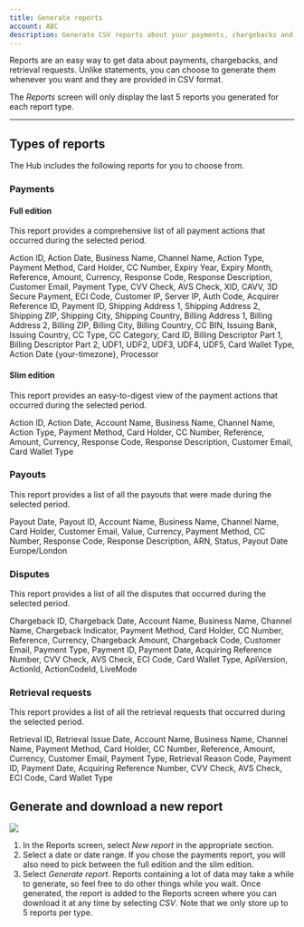 ```yaml
---
title: Generate reports
account: ABC
description: Generate CSV reports about your payments, chargebacks and retrieval requests.
---
```


Reports are an easy way to get data about payments, chargebacks, and retrieval requests. Unlike statements, you can choose to generate them whenever you want and they are provided in CSV format.

<TipBox variant="info">

The _Reports_ screen will only display the last 5 reports you generated for each report type.

</TipBox>

---

## Types of reports

The Hub includes the following reports for you to choose from.

### Payments

#### Full edition

This report provides a comprehensive list of all payment actions that occurred during the selected period.

<Accordion title="Columns included in the report">

Action ID, Action Date, Business Name, Channel Name, Action Type, Payment Method, Card Holder, CC Number, Expiry Year, Expiry Month, Reference, Amount, Currency, Response Code, Response Description, Customer Email, Payment Type, CVV Check, AVS Check, XID, CAVV, 3D Secure Payment, ECI Code, Customer IP, Server IP, Auth Code, Acquirer Reference ID, Payment ID, Shipping Address 1, Shipping Address 2, Shipping ZIP, Shipping City, Shipping Country, Billing Address 1, Billing Address 2, Billing ZIP, Billing City, Billing Country, CC BIN, Issuing Bank, Issuing Country, CC Type, CC Category, Card ID, Billing Descriptor Part 1, Billing Descriptor Part 2, UDF1, UDF2, UDF3, UDF4, UDF5, Card Wallet Type, Action Date {your-timezone}, Processor

</Accordion>

#### Slim edition

This report provides an easy-to-digest view of the payment actions that occurred during the selected period.

<Accordion title="Columns included in the report">

Action ID, Action Date, Account Name, Business Name, Channel Name, Action Type, Payment Method, Card Holder, CC Number, Reference, Amount, Currency, Response Code, Response Description, Customer Email, Card Wallet Type

</Accordion>

### Payouts

This report provides a list of all the payouts that were made during the selected period.

<Accordion title="Columns included in the report">

Payout Date, Payout ID, Account Name, Business Name, Channel Name, Card Holder, Customer Email, Value, Currency, Payment Method, CC Number, Response Code, Response Description, ARN, Status, Payout Date Europe/London

</Accordion>

### Disputes

This report provides a list of all the disputes that occurred during the selected period.

<Accordion title="Columns included in the report">

Chargeback ID, Chargeback Date, Account Name, Business Name, Channel Name, Chargeback Indicator, Payment Method, Card Holder, CC Number, Reference, Currency, Chargeback Amount, Chargeback Code, Customer Email, Payment Type, Payment ID, Payment Date, Acquiring Reference Number, CVV Check, AVS Check, ECI Code, Card Wallet Type, ApiVersion, ActionId, ActionCodeId, LiveMode

</Accordion>

### Retrieval requests

This report provides a list of all the retrieval requests that occurred during the selected period.

<Accordion title="Columns included in the report">

Retrieval ID, Retrieval Issue Date, Account Name, Business Name, Channel Name, Payment Method, Card Holder, CC Number, Reference, Amount, Currency, Customer Email, Payment Type, Retrieval Reason Code, Payment ID, Payment Date, Acquiring Reference Number, CVV Check, AVS Check, ECI Code, Card Wallet Type

</Accordion>

## Generate and download a new report

<img maxWidth={366} src="/docs/TheHub/GenerateReports/1-hub-generate-report.png" />

1.  In the Reports screen, select _New report_ in the appropriate section.
2.  Select a date or date range. If you chose the payments report, you will also need to pick between the full edition and the slim edition.
3.  Select _Generate report_. Reports containing a lot of data may take a while to generate, so feel free to do other things while you wait. Once generated, the report is added to the Reports screen where you can download it at any time by selecting _CSV_. Note that we only store up to 5 reports per type.
